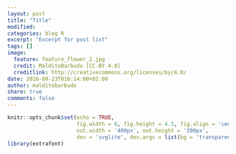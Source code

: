 ```yaml
---
layout: post
title: "Title"
modified:
categories: blog R
excerpt: "Excerpt for post list"
tags: []
image:
  feature: feature_flower_2.jpg
  credit: MalditoBarbudo [CC-BY 4.0]
  creditlink: http://creativecommons.org/licenses/by/4.0/
date: 2016-09-23T016:14:00+02:00
author: malditobarbudo
share: true
comments: false
---
```


```r
knitr::opts_chunk$set(echo = TRUE,
                      fig.width = 6, fig.height = 4.5, fig.align = 'center',
                      out.width = '400px', out.height = '200px',
                      dev = 'svglite', dev.args = list(bg = 'transparent'))
library(extrafont)
```
